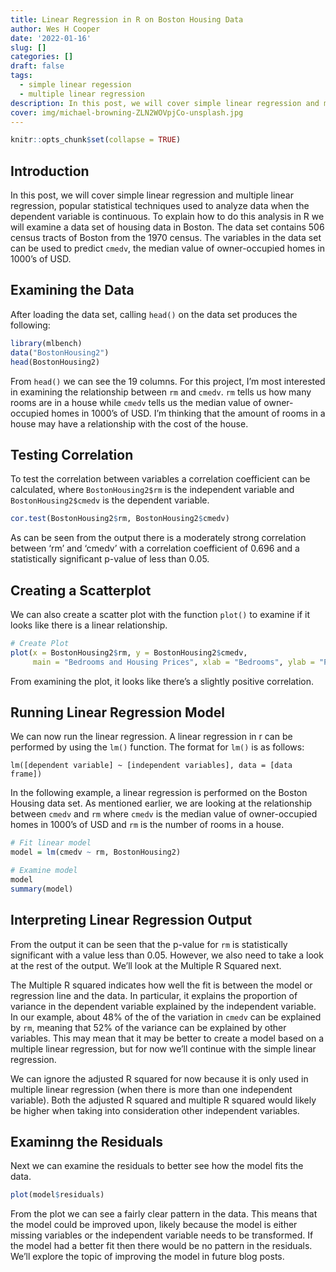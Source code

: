 ```yaml
---
title: Linear Regression in R on Boston Housing Data
author: Wes H Cooper
date: '2022-01-16'
slug: []
categories: []
draft: false
tags:
  - simple linear regession
  - multiple linear regression
description: In this post, we will cover simple linear regression and multiple linear regression, popular statistical techniques used to analyze data when the dependent variable is continuous. To explain how to do this analysis in R we will examine a data set of housing data in Boston. The data set contains 506 census tracts of Boston from the 1970 census.
cover: img/michael-browning-ZLN2WOVpjCo-unsplash.jpg
---
```



```r
knitr::opts_chunk$set(collapse = TRUE)

```
## Introduction

In this post, we will cover simple linear regression and multiple linear regression, popular statistical techniques used to analyze data when the dependent variable is continuous. To explain how to do this analysis in R we will examine a data set of housing data in Boston. The data set contains 506 census tracts of Boston from the 1970 census. The variables in the data set can be used to predict `cmedv`, the median value of owner-occupied homes in 1000's of USD.

## Examining the Data 

After loading the data set, calling `head()` on the data set produces the following:

```r
library(mlbench)
data("BostonHousing2")
head(BostonHousing2)

```

From `head()` we can see the 19 columns. For this project, I'm most interested in examining the relationship between `rm` and `cmedv`. `rm` tells us how many rooms are in a house while `cmedv` tells us the median value of owner-occupied homes in 1000's of USD. I'm thinking that the amount of rooms in a house may have a relationship with the cost of the house.

## Testing Correlation

To test the correlation between variables a correlation coefficient can be calculated, where `BostonHousing2$rm` is the independent variable and `BostonHousing2$cmedv` is the dependent variable.

```r

cor.test(BostonHousing2$rm, BostonHousing2$cmedv)

```

As can be seen from the output there is a moderately strong correlation between 'rm' and 'cmedv' with a correlation coefficient of 0.696 and a statistically significant p-value of less than 0.05.

## Creating a Scatterplot

We can also create a scatter plot with the function `plot()` to examine if it looks like there is a linear relationship. 

```r
# Create Plot
plot(x = BostonHousing2$rm, y = BostonHousing2$cmedv, 
     main = "Bedrooms and Housing Prices", xlab = "Bedrooms", ylab = "Prices")
```

From examining the plot, it looks like there's a slightly positive correlation.


## Running Linear Regression Model

We can now run the linear regression. A linear regression in r can be performed by using the `lm()` function. The format for `lm()` is as follows:

`lm([dependent variable] ~ [independent variables], data = [data frame])`

In the following example, a linear regression is performed on the Boston Housing data set. As mentioned earlier, we are looking at the relationship between `cmedv` and `rm` where `cmedv` is the median value of owner-occupied homes in 1000's of USD and `rm` is the number of rooms in a house.

```r
# Fit linear model
model = lm(cmedv ~ rm, BostonHousing2)

# Examine model
model
summary(model)
```

## Interpreting Linear Regression Output

From the output it can be seen that the p-value for `rm` is statistically significant with a value less than 0.05. However, we also need to take a look at the rest of the output. We'll look at the Multiple R Squared next. 

The Multiple R squared indicates how well the fit is between the model or regression line and the data. In particular, it explains the proportion of variance in the dependent variable explained by the independent variable. In our example, about 48% of the of the variation in `cmedv` can be explained by `rm`, meaning that 52% of the variance can be explained by other variables. This may mean that it may be better to create a model based on a multiple linear regression, but for now we'll continue with the simple linear regression.

We can ignore the adjusted R squared for now because it is only used in multiple linear regression (when there is more than one independent variable). Both the adjusted R squared and multiple R squared would likely be higher when taking into consideration other independent variables.

## Examinng the Residuals

Next we can examine the residuals to better see how the model fits the data.

```r
plot(model$residuals)
```

From the plot we can see a fairly clear pattern in the data. This means that the model could be improved upon, likely because the model is either missing variables or the independent variable needs to be transformed. If the model had a better fit then there would be no pattern in the residuals. We'll explore the topic of improving the model in future blog posts.

